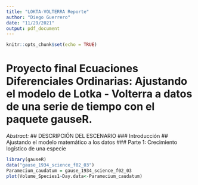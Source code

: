 ```yaml
---
title: "LOKTA-VOLTERRA Reporte"
author: "Diego Guerrero"
date: "11/29/2021"
output: pdf_document
---
```


```r
knitr::opts_chunk$set(echo = TRUE)
```

# Proyecto final Ecuaciones Diferenciales Ordinarias: Ajustando el modelo de Lotka - Volterra a datos de una serie de tiempo con el paquete gauseR. 

*Abstract: *
## DESCRIPCIÓN DEL ESCENARIO 
### Introducción 
## Ajustando el modelo matemático a los datos 
### Parte 1: Crecimiento logístico de una especie 


```r
library(gauseR)
data("gause_1934_science_f02_03")
Paramecium_caudatum = gause_1934_science_f02_03
plot(Volume_Species1~Day.data<-Paramecium_caudatum) 

```

